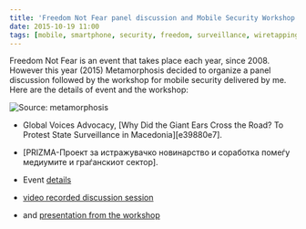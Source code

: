 ```yaml
---
title: 'Freedom Not Fear panel discussion and Mobile Security Workshop'
date: 2015-10-19 11:00
tags: [mobile, smartphone, security, freedom, surveillance, wiretapping, awareness, workshop]
---
```


Freedom Not Fear is an event that takes place each year, since 2008. However this year (2015) Metamorphosis decided to organize a panel discussion followed by the workshop for mobile security delivered by me. Here are the details of event and the workshop:

![Source: metamorphosis](https://metamorphosis.org.mk/wp-content/uploads/2015/10/DON_84621.jpg)

- Global Voices Advocacy, [Why Did the Giant Ears Cross the Road? To Protest State Surveillance in Macedonia][e39880e7].

- [PRIZMA-Проект за истражувачко новинарство и соработка помеѓу медиумите и граѓанскиот сектор].

- Event [details](https://metamorphosis.org.mk/aktivnosti_arhiva/sloboda-namesto-strav-tribina-i-aktivistichka-akcija-za-slobodna-komunikacija/)

- [video recorded discussion session](https://www.youtube.com/watch?v=hhEicNKQdsk)

- and [presentation from the workshop](https://drive.google.com/file/d/0B1472nuKPMN5X1l0WHAxeGQ0OWc/view?usp=sharing)
